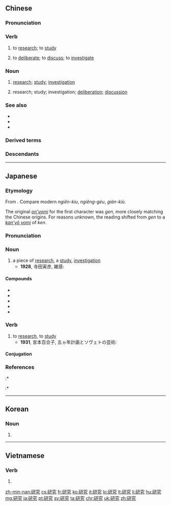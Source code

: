 {{also|硏究}}
==Chinese==
{{zh-forms}}
{{wikipedia|lang=zh}}

===Pronunciation===
{{zh-pron
|m=yán究,tl=y
|c=jin4 gau3
|h=pfs=ngiên-kiu
|md=ngiĕng-géu
|mn=gián-kiù
|w=1'nyi jieu
|mc=y
|ma=y
|cat=v,n
}}

===Verb===
{{zh-verb}}

# to [[research]]; to [[study]]
#: {{zh-x|科學 研究|scientific '''research'''}}
#: {{zh-x|研究 對象|'''research''' subject}}
# to [[deliberate]]; to [[discuss]]; to [[investigate]]
#: {{zh-x|這個 問題 有待 研究。|This problem requires '''discussion'''.}}

===Noun===
{{zh-noun}}

# {{lb|zh|countable}} [[research]]; [[study]]; [[investigation]] {{zh-mw|m:項}}
# {{lb|zh|uncountable}} research; study; investigation; [[deliberation]]; [[discussion]]

===See also===
* {{zh-l|為學}}
* {{zh-l|治學}}
* {{zh-l|做學問}}

===Derived terms===
{{zh-der|底邊研究|翻譯研究|婦女研究|女性研究|區域研究|社會研究|文化研究|性別研究|研究金|研究局|研究生|研究所|研究員|研究院|研究者|研討|研究會|郵票研究|中央研究院|作業研究|個案研究|學術研究|研究室|通信研究員}}

===Descendants===
{{CJKV||h=硏究|けんきゅう|연구|nghiên cứu}}

{{zh-cat|Beginning}}

----

==Japanese==
{{ja-kanjitab|けん|きゅう|yomi=on}}

===Etymology===
From {{etyl|ltc|ja|sort=けんきゅう}} {{m|zh|研究|tr=ngen *kiu<sup>H</sup>?}}. Compare modern {{etyl|hak|-}} ''ngiên-kiu'', {{etyl|cdo|-}} ''ngiĕng-géu'', {{etyl|nan|-}} ''gián-kiù''.

The original [[音読み#Japanese|''on'yomi'']] for the first character {{ja-l|研}} was ''gen'', more closely matching the Chinese origins. For reasons unknown, the reading shifted from ''gen'' to a [[慣用読み#Japanese|''kan'yō yomi'']] of ''ken''.

===Pronunciation===
{{ja-pron|yomi=on|けんきゅう|acc=0|acc_ref=DJR}}

===Noun===
{{ja-noun|けんきゅう}}

# a piece of [[research]], a [[study]], [[investigation]]
#* '''1928''', 寺田寅彦, 雑感:
#*: {{ja-usex|間違える事なしには'''研究'''は進められない。|まちがえる こと なし に は '''けんきゅう''' は すすめられない。|Research cannot advance without mistakes along the way.}}

====Compounds====
* {{l/ja|研究開発}}
* {{l/ja|研究生}}
* {{ja-r|研究所|けんきゅうじょ}}
* {{ja-r|研究員|けんきゅういん}}
* {{ja-r|研究者|けんきゅうしゃ}}

===Verb===
{{ja-verb-suru|けんきゅう}}

# to [[research]], to [[study]]
#* '''1931''', 宮本百合子, 五ヵ年計画とソヴェトの芸術:
#*: {{ja-usex|これらの作品が'''研究'''された。|これら の さくひん が '''けんきゅう''' された。|These works have been studied.}}

====Conjugation====
{{ja-suru|けんきゅう}}

===References===
<references/>
:* {{R:Kokugo Dai Jiten}}
:* {{R:Shogakukan}}

----

==Korean==
{{ko-hanjatab}}

===Noun===
{{ko-noun|hj|hangeul=연구}}

# {{alternative form of|[[硏究]]|lang=ko}}

----

==Vietnamese==
{{vi-hantutab}}

===Verb===
{{vi-hantu}}

# {{han tu form of|nghiên cứu|to [[research]]}}

[[zh-min-nan:研究]]
[[cs:研究]]
[[fr:研究]]
[[ko:研究]]
[[it:研究]]
[[lo:研究]]
[[lt:研究]]
[[li:研究]]
[[hu:研究]]
[[mg:研究]]
[[ja:研究]]
[[pt:研究]]
[[sv:研究]]
[[ta:研究]]
[[chr:研究]]
[[uk:研究]]
[[zh:研究]]